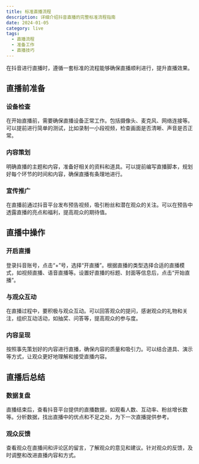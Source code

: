 ```yaml
---
title: 标准直播流程
description: 详细介绍抖音直播的完整标准流程指南
date: 2024-01-05
category: live
tags:
  - 直播流程
  - 准备工作
  - 直播技巧
---
```


在抖音进行直播时，遵循一套标准的流程能够确保直播顺利进行，提升直播效果。

## 直播前准备

### 设备检查

在开始直播前，需要确保直播设备正常工作。包括摄像头、麦克风、网络连接等。可以提前进行简单的测试，比如录制一小段视频，检查画面是否清晰、声音是否正常。

### 内容策划

明确直播的主题和内容，准备好相关的资料和道具。可以提前编写直播脚本，规划好每个环节的时间和内容，确保直播有条理地进行。

### 宣传推广

在直播前通过抖音平台发布预告视频，吸引粉丝和潜在观众的关注。可以在预告中透露直播的亮点和福利，提高观众的期待值。

## 直播中操作

### 开启直播

登录抖音账号，点击“+”号，选择“开直播”。根据直播的类型选择合适的直播模式，如视频直播、语音直播等。设置好直播的标题、封面等信息后，点击“开始直播”。

### 与观众互动

在直播过程中，要积极与观众互动。可以回答观众的提问，感谢观众的礼物和关注，组织互动活动，如抽奖、问答等，提高观众的参与度。

### 内容呈现

按照事先策划好的内容进行直播，确保内容的质量和吸引力。可以结合道具、演示等方式，让观众更好地理解和接受直播内容。

## 直播后总结

### 数据复盘

直播结束后，查看抖音平台提供的直播数据，如观看人数、互动率、粉丝增长数等。分析数据，找出直播中的优点和不足之处，为下一次直播提供参考。

### 观众反馈

查看观众在直播间和评论区的留言，了解观众的意见和建议。针对观众的反馈，及时调整和改进直播内容和方式。
